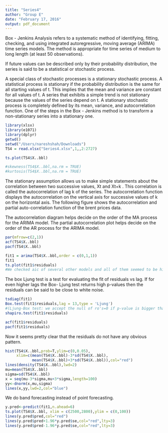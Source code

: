 ```yaml
---
title: "Series4"
author: "Group E"
date: "February 17, 2016"
output: pdf_document
---
```


Box - Jenkins Analysis refers to a systematic method of identifying, fitting, checking, and using integrated autoregressive, moving average (ARIMA) time series models. The method is appropriate for time series of medium to long length (at least 50 observations).

If future values can be described only by their probability distribution, the series is said to be a statistical or stochastic process.

A special class of stochastic processes is a stationary stochastic process. A statistical process is stationary if the probability distribution is the same for all starting values of t. This implies that the mean and variance are constant for all values of t. A series that exhibits a simple trend is not stationary because the values of the series depend on
t. A stationary stochastic process is completely defined by its mean, variance, and autocorrelation function. One of the steps in the Box - Jenkins method is to transform a non-stationary series into a stationary one.

```r
library(xlsx)
library(e1071)
library(dplyr)
getwd()
setwd("/Users/nareshshah/Downloads")
TS4 = read.xlsx("Series4.xlsx",1,,2:2727)
```

```r
ts.plot(TS4$X..bbl)

#skewness(TS4$X..bbl,na.rm = TRUE)
#kurtosis(TS4$X..bbl,na.rm = TRUE)
```
The stationary assumption allows us to make simple statements about the correlation between two successive values, Xt and Xt+k . This correlation is called the autocorrelation of lag k of the series. The autocorrelation function displays the autocorrelation on the vertical axis for successive values of k on the horizontal axis. The following figure shows the autocorrelation and partial auto-correlation function of the brent prices data.

The autocorrelation diagram helps decide on the order of the MA process for the ARIMA model. The partial autocorrelation plot helps decide on the order of the AR process for the ARIMA model.

```r
par(mfrow=c(2,1))
acf(TS4$X..bbl)
pacf(TS4$X..bbl)

fit1 = arima(TS4$X..bbl,order = c(0,1,1))
fit1
ts.plot(fit1$residuals)
#We checked aic of several other models and all of them seemed to be higher than this value.


```
The box Ljung test is a test for evaluating the fit of residuals vs lag. If for even higher lags the Box- Ljung test returns high p-values then the residuals can be said to be close to white noise.

```r
tsdiag(fit1)
Box.test(fit1$residuals,lag = 13,type = 'Ljung')
#(Ljung-Box test: we accept the null of ro's=0 if p-value is bigger than 0.05)
shapiro.test(fit1$residuals)
```

```r
acf(fit1$residuals)
pacf(fit1$residuals)
```

Now it seems pretty clear that the residuals do not have any obvious pattern.

```r
hist(TS4$X..bbl,prob=T,ylim=c(0,0.05),
     xlim=c(mean(TS4$X..bbl)-3*sd(TS4$X..bbl),
            mean(TS4$X..bbl)+3*sd(TS4$X..bbl)),col="red")
lines(density(TS4$X..bbl),lwd=2)
mu=mean(TS4$X..bbl)
sigma=sd(TS4$X..bbl)
x = seq(mu-3*sigma,mu+3*sigma,length=100)
yy<-dnorm(x,mu,sigma)
lines(x,yy,lwd=2,col="blue")
```

We do band forecasting instead of point forecasting.

```r
y.pred<-predict(fit1,n.ahead=6)
ts.plot(TS4$X..bbl, xlim = c(2500,2800),ylim = c(0,100))
lines(y.pred$pred,col="red")
lines(y.pred$pred+1.96*y.pred$se,col="red",lty=3)
lines(y.pred$pred-1.96*y.pred$se,col="red",lty=3)
```




